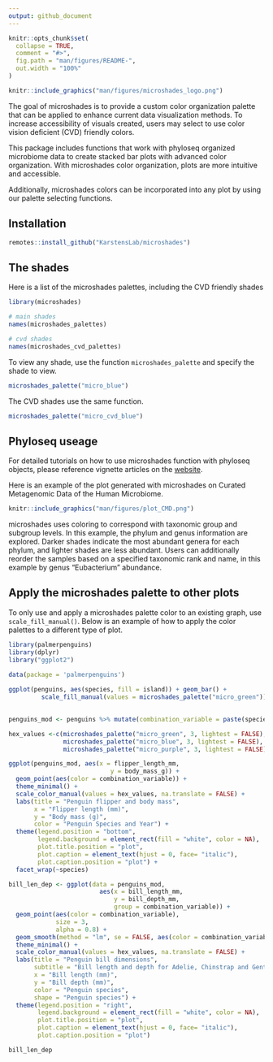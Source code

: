 ```yaml
---
output: github_document
---
```


<!-- README.md is generated from README.Rmd. Please edit that file -->

```r
knitr::opts_chunk$set(
  collapse = TRUE,
  comment = "#>",
  fig.path = "man/figures/README-",
  out.width = "100%"
)
```

```r
knitr::include_graphics("man/figures/microshades_logo.png")
```


<!-- badges: start -->
<!-- badges: end -->



The goal of microshades is to provide a custom color organization palette that can be applied to enhance current data visualization methods. 
To increase accessibility of visuals created, users may select to use color vision deficient (CVD) friendly colors.


This package includes functions that work with phyloseq organized microbiome data to create stacked bar plots with advanced color organization.  With microshades color organization, plots are more intuitive and accessible.


Additionally, microshades colors can be incorporated into any plot by using our palette selecting functions.


## Installation

``` r
remotes::install_github("KarstensLab/microshades")
```

## The shades

Here is a list of the microshades palettes, including the CVD friendly shades

```r
library(microshades)

# main shades
names(microshades_palettes)

# cvd shades
names(microshades_cvd_palettes)

```

To view any shade, use the function `microshades_palette` and specify the shade to view.

```r
microshades_palette("micro_blue")
```

The CVD shades use the same function.

```r
microshades_palette("micro_cvd_blue")
```


## Phyloseq useage

For detailed tutorials on how to use microshades function with phyloseq objects, please reference vignette articles on the [website](https://KarstensLab.github.io/microshades).


Here is an example of the plot generated with microshades on Curated Metagenomic Data of the Human Microbiome.

```r
knitr::include_graphics("man/figures/plot_CMD.png")
```

microshades uses coloring to correspond with taxonomic group and subgroup levels. 
In this example, the phylum and genus information are explored. 
Darker shades indicate the most abundant genera for each phylum, and lighter shades are less abundant.
Users can additionally reorder the samples based on a specified taxonomic rank and name, in this example by genus "Eubacterium" abundance.


## Apply the microshades palette to other plots

To only use and apply a microshades palette color to an existing graph, use `scale_fill_manual()`.
Below is an example of how to apply the color palettes to a different type of plot.

```r
library(palmerpenguins)
library(dplyr)
library("ggplot2")
 
data(package = 'palmerpenguins')

ggplot(penguins, aes(species, fill = island)) + geom_bar() + 
         scale_fill_manual(values = microshades_palette("micro_green"))
       
```


```r
penguins_mod <- penguins %>% mutate(combination_variable = paste(species, year, sep = "-"))

hex_values <-c(microshades_palette("micro_green", 3, lightest = FALSE), 
               microshades_palette("micro_blue", 3, lightest = FALSE), 
               microshades_palette("micro_purple", 3, lightest = FALSE))

ggplot(penguins_mod, aes(x = flipper_length_mm,
                            y = body_mass_g)) +
  geom_point(aes(color = combination_variable)) +
  theme_minimal() +
  scale_color_manual(values = hex_values, na.translate = FALSE) +
  labs(title = "Penguin flipper and body mass",
       x = "Flipper length (mm)",
       y = "Body mass (g)",
       color = "Penguin Species and Year") +
  theme(legend.position = "bottom",
        legend.background = element_rect(fill = "white", color = NA),
        plot.title.position = "plot",
        plot.caption = element_text(hjust = 0, face= "italic"),
        plot.caption.position = "plot") +
  facet_wrap(~species)

```

```r


  
bill_len_dep <- ggplot(data = penguins_mod,
                         aes(x = bill_length_mm,
                             y = bill_depth_mm,
                             group = combination_variable)) +
  geom_point(aes(color = combination_variable),
             size = 3,
             alpha = 0.8) +
  geom_smooth(method = "lm", se = FALSE, aes(color = combination_variable)) +
  theme_minimal() +
  scale_color_manual(values = hex_values, na.translate = FALSE) +
  labs(title = "Penguin bill dimensions",
       subtitle = "Bill length and depth for Adelie, Chinstrap and Gentoo Penguins at Palmer Station LTER over the years 2007-2009",
       x = "Bill length (mm)",
       y = "Bill depth (mm)",
       color = "Penguin species",
       shape = "Penguin species") +
  theme(legend.position = "right",
        legend.background = element_rect(fill = "white", color = NA),
        plot.title.position = "plot",
        plot.caption = element_text(hjust = 0, face= "italic"),
        plot.caption.position = "plot")

bill_len_dep

```


